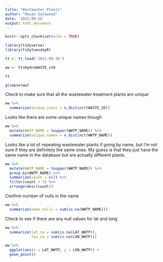 ```yaml
---
title: "Wastewater Plants"
author: "Mason Gatewood"
date: '2022-09-26'
output: html_document
---
```


```r
knitr::opts_chunk$set(echo = TRUE)
```

```r
library(tidyverse)
library(tidytuesdayR)

tt <- tt_load('2022-09-20')

ww <- tt$HydroWASTE_v10

tt
```

```r
glimpse(ww)
```

Check to make sure that all the wastewater treatment plants are unique
```r
ww %>% 
  summarize(unique_count = n_distinct(WASTE_ID))
```
Looks like there are some unique names though
```r
ww %>% 
  mutate(WWTP_NAME = toupper(WWTP_NAME)) %>% 
  summarize(unique_names = n_distinct(WWTP_NAME))
```
Looks like a lot of repeating wastewater plants if going by name, but I'm not sure if they are definitely the same ones. My guess is that they just have the same name in the database but are actually different plants.

```r
ww %>% 
  mutate(WWTP_NAME = toupper(WWTP_NAME)) %>% 
  group_by(WWTP_NAME) %>% 
  summarize(count = n()) %>% 
  filter(count > 1) %>% 
  arrange(desc(count))
```
Confirm number of nulls in the name

```r
ww %>% 
  summarize(name_nulls = sum(is.na(WWTP_NAME)))
```
Check to see if there are any null values for lat and long

```r
ww %>% 
  summarize(lat_na = sum(is.na(LAT_WWTP)),
            lon_na = sum(is.na(LON_WWTP)))
```
```r
ww %>% 
  ggplot(aes(x = LAT_WWTP, y = LON_WWTP)) + 
  geom_point()
```

